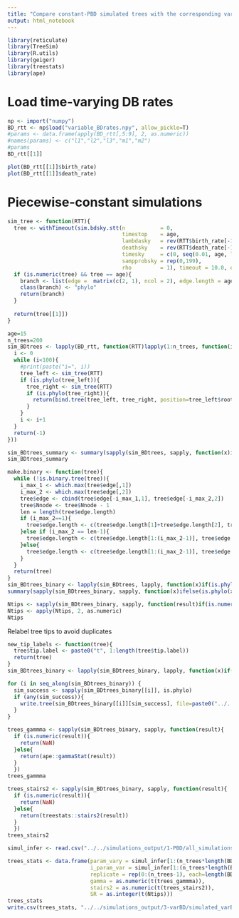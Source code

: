 ```yaml
---
title: "Compare constant-PBD simulated trees with the corresponding variable-BD simulated trees"
output: html_notebook
---
```


```r
library(reticulate)
library(TreeSim)
library(R.utils)
library(geiger)
library(treestats)
library(ape)
```

# Load time-varying DB rates

```r
np <- import("numpy")
BD_rtt <- np$load("variable_BDrates.npy", allow_pickle=T)
#params <- data.frame(apply(BD_rtt[,5:9], 2, as.numeric))
#names(params) <- c("l1","l2","l3","m1","m2")
#params
BD_rtt[[1]]
```

```r
plot(BD_rtt[[1]]$birth_rate)
plot(BD_rtt[[1]]$death_rate)
```

# Piecewise-constant simulations

```r
sim_tree <- function(RTT){
  tree <- withTimeout(sim.bdsky.stt(n           = 0, 
                                    timestop    = age, 
                                    lambdasky   = rev(RTT$birth_rate[-1]), 
                                    deathsky    = rev(RTT$death_rate[-1]), 
                                    timesky     = c(0, seq(0.01, age, length.out=200)[2:199]), 
                                    sampprobsky = rep(0,199), 
                                    rho         = 1), timeout = 10.0, onTimeout = "warning")
  if (is.numeric(tree) && tree == age){
    branch <- list(edge =  matrix(c(2, 1), ncol = 2), edge.length = age, tip.label = "t1", Nnode = 1, root.edge = 0)
    class(branch) <- "phylo"
    return(branch)
  }
  
  return(tree[[1]])
}

age=15
n_trees=200
sim_BDtrees <- lapply(BD_rtt, function(RTT)lapply(1:n_trees, function(i){
  i <- 0
  while (i<100){
    #print(paste("i=", i))
    tree_left <- sim_tree(RTT)
    if (is.phylo(tree_left)){
      tree_right <- sim_tree(RTT)
      if (is.phylo(tree_right)){
        return(bind.tree(tree_left, tree_right, position=tree_left$root.edge))
      }
    }
    i <- i+1
  }
  return(-1)
}))
```

```r
sim_BDtrees_summary <- summary(sapply(sim_BDtrees, sapply, function(x)ifelse(is.phylo(x), is.binary.tree(x), NA)))
sim_BDtrees_summary

make.binary <- function(tree){
  while (!is.binary.tree(tree)){
    i_max_1 <- which.max(tree$edge[,1])
    i_max_2 <- which.max(tree$edge[,2])
    tree$edge <- cbind(tree$edge[-i_max_1,1], tree$edge[-i_max_2,2])
    tree$Nnode <- tree$Nnode - 1
    len = length(tree$edge.length)
    if (i_max_2==1){
      tree$edge.length <- c(tree$edge.length[1]+tree$edge.length[2], tree$edge.length[3:len])
    }else if (i_max_2 == len-1){
      tree$edge.length <- c(tree$edge.length[1:(i_max_2-1)], tree$edge.length[i_max_2]+tree$edge.length[i_max_2+1])
    }else{
      tree$edge.length <- c(tree$edge.length[1:(i_max_2-1)], tree$edge.length[i_max_2]+tree$edge.length[i_max_2+1], tree$edge.length[(i_max_2+2):length(tree$edge.length)])
    }
  }
  return(tree)
}
sim_BDtrees_binary <- lapply(sim_BDtrees, lapply, function(x)if(is.phylo(x)){make.binary(x)}else{-1})
summary(sapply(sim_BDtrees_binary, sapply, function(x)ifelse(is.phylo(x), is.binary(x), NA)))
```

```r
Ntips <- sapply(sim_BDtrees_binary, sapply, function(result)if(is.numeric(result)){NA}else{length(result$tip.label)})
Ntips <- apply(Ntips, 2, as.numeric)
Ntips
```

Relabel tree tips to avoid duplicates

```r
new_tip_labels <- function(tree){
  tree$tip.label <- paste0("t", 1:length(tree$tip.label))
  return(tree)
}
sim_BDtrees_binary <- lapply(sim_BDtrees_binary, lapply, function(x)if(is.phylo(x)){new_tip_labels(x)}else{x})
```

```r
for (i in seq_along(sim_BDtrees_binary)) {
  sim_success <- sapply(sim_BDtrees_binary[[i]], is.phylo)
  if (any(sim_success)){
    write.tree(sim_BDtrees_binary[[i]][sim_success], file=paste0("../../simulations_output/3-varBD/trees/sim_varBD_pars", i, ".trees"))
  }
}
```

```r
trees_gammma <- sapply(sim_BDtrees_binary, sapply, function(result){
  if (is.numeric(result)){
    return(NaN)
  }else{
    return(ape::gammaStat(result))
  }
  })
trees_gammma
```

```r
trees_stairs2 <- sapply(sim_BDtrees_binary, sapply, function(result){
  if (is.numeric(result)){
    return(NaN)
  }else{
    return(treestats::stairs2(result))
  }
  })
trees_stairs2
```

```r
simul_infer <- read.csv("../../simulations_output/1-PBD/all_simulations_inference.csv", row.names = 1)

trees_stats <- data.frame(param_vary = simul_infer[1:(n_trees*length(BD_rtt)), "param_vary"], 
                          i_param_var = simul_infer[1:(n_trees*length(BD_rtt)), "i_param_var"], 
                          replicate = rep(0:(n_trees-1), each=length(BD_rtt)),
                          gamma = as.numeric(t(trees_gammma)),
                          stairs2 = as.numeric(t(trees_stairs2)),
                          SR = as.integer(t(Ntips)))
trees_stats
write.csv(trees_stats, "../../simulations_output/3-varBD/simulated_varBD_trees_stats.csv")
```




